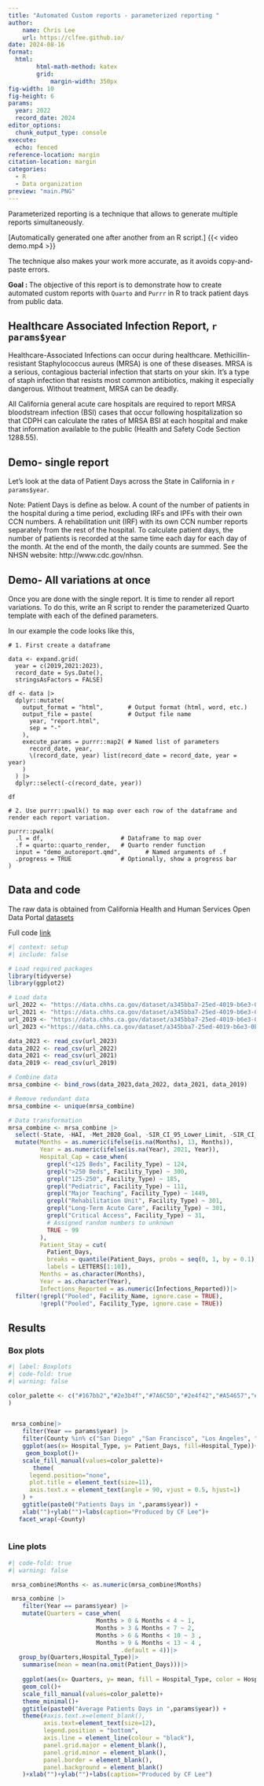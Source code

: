 ```yaml
---
title: "Automated Custom reports - parameterized reporting "
author:
    name: Chris Lee
    url: https://clfee.github.io/
date: 2024-08-16
format: 
  html:
        html-math-method: katex
        grid: 
            margin-width: 350px
fig-width: 10
fig-height: 6
params:
  year: 2022
  record_date: 2024
editor_options: 
  chunk_output_type: console
execute: 
  echo: fenced
reference-location: margin
citation-location: margin
categories:
  - R 
  - Data organization
preview: "main.PNG"
---
```


Parameterized reporting is a technique that allows to generate multiple reports simultaneously. 

[Automatically generated one after another from an R script.]
{{< video demo.mp4 >}}

The technique also makes your work more accurate, as it avoids copy-and-paste errors. 

**Goal : ** The objective of this report is to demonstrate how to create automated custom reports with `Quarto` and `Purrr` in R to track patient days from public data.

## Healthcare Associated Infection Report, `r params$year`

Healthcare-Associated Infections can occur during healthcare. Methicillin-resistant Staphylococcus aureus (MRSA) is one of these diseases. MRSA is a serious, contagious bacterial infection that starts on your skin. It’s a type of staph infection that resists most common antibiotics, making it especially dangerous. Without treatment, MRSA can be deadly.

All California general acute care hospitals are required to report MRSA bloodstream infection (BSI) cases that occur following hospitalization so that CDPH can calculate the rates of MRSA BSI at each hospital and make that information available to the public (Health and Safety Code Section 1288.55).

## Demo- single report

Let's look at the data of Patient Days across the State in California in `r params$year`.

Note: Patient Days is define as below. A count of the number of patients in the hospital during a time period, excluding IRFs and IPFs with their own CCN numbers. A rehabilitation unit (IRF) with its own CCN number reports separately from the rest of the hospital. To calculate patient days, the number of patients is recorded at the same time each day for each day of the month. At the end of the month, the daily counts are summed. See the NHSN website: http://www.cdc.gov/nhsn.

## Demo- All variations at once

Once you are done with the single report. It is time to render all report variations. To do this, write an R script to render the parameterized Quarto template with each of the defined parameters.

In our example the code looks like this,

```         
# 1. First create a dataframe 

data <- expand.grid(
  year = c(2019,2021:2023),
  record_date = Sys.Date(), 
  stringsAsFactors = FALSE)

df <- data |> 
  dplyr::mutate(
    output_format = "html",       # Output format (html, word, etc.)
    output_file = paste(          # Output file name
      year, "report.html",
      sep = "-"
    ),
    execute_params = purrr::map2( # Named list of parameters
      record_date, year, 
      \(record_date, year) list(record_date = record_date, year = year)
    )
  ) |> 
  dplyr::select(-c(record_date, year))

df

# 2. Use purrr::pwalk() to map over each row of the dataframe and render each report variation.

purrr::pwalk(
  .l = df,                      # Dataframe to map over
  .f = quarto::quarto_render,   # Quarto render function
  input = "demo_autoreport.qmd",       # Named arguments of .f
  .progress = TRUE              # Optionally, show a progress bar
)
```

## Data and code

The raw data is obtained from California Health and Human Services Open Data Portal [datasets](https://data.chhs.ca.gov/dataset/methicillin-resistant-staphylococcus-aureus-mrsa-bloodstream-infections-bsi-in-california-hospitals)

Full code [link](https://github.com/clfee)

```r
#| context: setup
#| include: false

# Load required packages
library(tidyverse)
library(ggplot2)

# Load data
url_2022 <- "https://data.chhs.ca.gov/dataset/a345bba7-25ed-4019-b6e3-0b597bea7368/resource/3ff809c6-c1e2-4107-be0c-f976521aadb2/download/mrsa_bsi_odp_2022.csv"
url_2021 <- "https://data.chhs.ca.gov/dataset/a345bba7-25ed-4019-b6e3-0b597bea7368/resource/23bef156-ae4d-4800-8512-d29660b2269f/download/cdph_mrsa_bsi_odp_2021.csv"
url_2019 <- "https://data.chhs.ca.gov/dataset/a345bba7-25ed-4019-b6e3-0b597bea7368/resource/62aead61-e320-4a74-b64c-1f65efa72b35/download/cdph_mrsa_bsi_odp_2019.csv"
url_2023 <-"https://data.chhs.ca.gov/dataset/a345bba7-25ed-4019-b6e3-0b597bea7368/resource/15c4962f-e357-4b03-9d24-655a2bc8030c/download/mrsa_bsi_odp_2023.csv"

data_2023 <- read_csv(url_2023)
data_2022 <- read_csv(url_2022)
data_2021 <- read_csv(url_2021)
data_2019 <- read_csv(url_2019)

# Combine data
mrsa_combine <- bind_rows(data_2023,data_2022, data_2021, data_2019)

# Remove redundant data
mrsa_combine <- unique(mrsa_combine)

# Data transformation
mrsa_combine <- mrsa_combine |>
  select(-State, -HAI, -Met_2020_Goal, -SIR_CI_95_Lower_Limit, -SIR_CI_95_Upper_Limit, -Comparison, -On_Track, -Notes) |>
  mutate(Months = as.numeric(ifelse(is.na(Months), 13, Months)),
         Year = as.numeric(ifelse(is.na(Year), 2021, Year)),
         Hospital_Cap = case_when(
           grepl("<125 Beds", Facility_Type) ~ 124,
           grepl(">250 Beds", Facility_Type) ~ 300,
           grepl("125-250", Facility_Type) ~ 185,
           grepl("Pediatric", Facility_Type) ~ 111,
           grepl("Major Teaching", Facility_Type) ~ 1449,
           grepl("Rehabilitation Unit", Facility_Type) ~ 301,
           grepl("Long-Term Acute Care", Facility_Type) ~ 301,
           grepl("Critical Access", Facility_Type) ~ 31,
           # Assigned random numbers to unknown
           TRUE ~ 99
         ),
         Patient_Stay = cut(      
           Patient_Days,
           breaks = quantile(Patient_Days, probs = seq(0, 1, by = 0.1), na.rm = TRUE),
           labels = LETTERS[1:10]),
         Months = as.character(Months),
         Year = as.character(Year),
         Infections_Reported = as.numeric(Infections_Reported))|>
  filter(!grepl("Pooled", Facility_Name, ignore.case = TRUE),
         !grepl("Pooled", Facility_Type, ignore.case = TRUE))
```

## Results
### Box plots
```r
#| label: Boxplots
#| code-fold: true
#| warning: false

color_palette <- c("#167bb2","#2e3b4f","#7A6C5D","#2e4f42","#A54657","#624151","#16b29b","#002c47","#9d72d0"
)


 mrsa_combine|>
    filter(Year == params$year) |>
    filter(County %in% c("San Diego" ,"San Francisco", "Los Angeles", "Sacramento", "Orange","Yolo" ))|>
    ggplot(aes(x= Hospital_Type, y= Patient_Days, fill=Hospital_Type))+
     geom_boxplot()+
    scale_fill_manual(values=color_palette)+
       theme(
      legend.position="none",
      plot.title = element_text(size=11),
      axis.text.x = element_text(angle = 90, vjust = 0.5, hjust=1)
    ) +
    ggtitle(paste0("Patients Days in ",params$year)) +
    xlab("")+ylab("")+labs(caption="Produced by CF Lee")+
   facet_wrap(~County)
 
```

### Line plots
```r
#| code-fold: true
#| warning: false

 mrsa_combine$Months <- as.numeric(mrsa_combine$Months)

 mrsa_combine |> 
    filter(Year == params$year) |>
    mutate(Quarters = case_when(
                         Months > 0 & Months < 4 ~ 1,
                         Months > 3 & Months < 7 ~ 2,
                         Months > 6 & Months < 10 ~ 3 , 
                         Months > 9 & Months < 13 ~ 4 , 
                                .default = 4))|>
   group_by(Quarters,Hospital_Type)|>
    summarise(mean = mean(na.omit(Patient_Days)))|> 
    
    ggplot(aes(x= Quarters, y= mean, fill = Hospital_Type, color = Hospital_Type))+
    geom_col()+
    scale_fill_manual(values=color_palette)+
    theme_minimal()+
    ggtitle(paste0("Average Patients Days in ",params$year)) +
    theme(#axis.text.x=element_blank(),
          axis.text=element_text(size=12),
          legend.position = "bottom",
          axis.line = element_line(colour = "black"),
          panel.grid.major = element_blank(),
          panel.grid.minor = element_blank(),
          panel.border = element_blank(),
          panel.background = element_blank()
    )+xlab("")+ylab("")+labs(caption="Produced by CF Lee")
```
